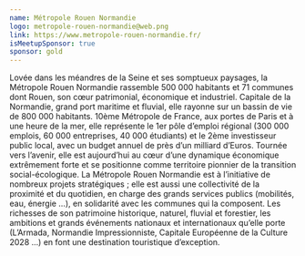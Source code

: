 ```yaml
---
name: Métropole Rouen Normandie
logo: metropole-rouen-normandie@web.png
link: https://www.metropole-rouen-normandie.fr/
isMeetupSponsor: true
sponsor: gold
---
```


Lovée dans les méandres de la Seine et ses somptueux paysages, la Métropole Rouen Normandie rassemble 500 000 habitants et 71 communes dont Rouen, son cœur patrimonial, économique et industriel. Capitale de la Normandie, grand port maritime et fluvial, elle rayonne sur un bassin de vie de 800 000 habitants. 10ème Métropole de France, aux portes de Paris et à une heure de la mer, elle représente le 1er pôle d’emploi régional (300 000 emplois, 60 000 entreprises, 40 000 étudiants) et le 2ème investisseur public local, avec un budget annuel de près d’un milliard d’Euros. Tournée vers l’avenir, elle est aujourd’hui au cœur d’une dynamique économique extrêmement forte et se positionne comme territoire pionnier de la transition social-écologique. La Métropole Rouen Normandie est à l’initiative de nombreux projets stratégiques ; elle est aussi une collectivité de la proximité et du quotidien, en charge des grands services publics (mobilités, eau, énergie …), en solidarité avec les communes qui la composent. Les richesses de son patrimoine historique, naturel, fluvial et forestier, les ambitions et grands événements nationaux et internationaux qu’elle porte (L’Armada, Normandie Impressionniste, Capitale Européenne de la Culture 2028 …) en font une destination touristique d’exception.
